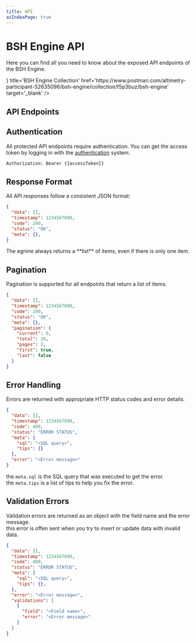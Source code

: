 ```yaml
---
title: API
asIndexPage: true
---
```


# BSH Engine API

Here you can find all you need to know about the exposed API endpoints of the BSH Engine.

<Cards>
    <Cards.Card
      icon={<PostmanIcon />}
      title='BSH Engine Collection'
      href='https://www.postman.com/altimetry-participant-52635096/bsh-engine/collection/f5p3buz/bsh-engine'
      target='_blank' />
</Cards>

## API Endpoints

<Cards>
    <Cards.Card title='Entities' href='/docs/bsh-engine/api/entities' />
    <Cards.Card title='Authentication' href='/docs/bsh-engine/api/authentication' />
    <Cards.Card title='User Management' href='/docs/bsh-engine/api/user-management' />
    <Cards.Card title='Image Management' href='/docs/bsh-engine/api/image-management' />
    <Cards.Card title='Email Management' href='/docs/bsh-engine/api/email-management' />
</Cards>

## Authentication

All protected API endpoints require authentication. You can get the access token by logging in with the [authentication](/docs/bsh-engine/api/authentication) system.

```bash
Authorization: Bearer {{accessToken}}
```


## Response Format

All API responses follow a consistent JSON format:

```json {2}
{
  "data": [],
  "timestamp": 1234567890,
  "code": 200,
  "status": "OK",
  "meta": {},
}
```

<Callout type='info'>
  The egnine always returns a **list** of items, even if there is only one item.
</Callout>

## Pagination

Pagination is supported for all endpoints that return a list of items.

```json {7-13}
{
  "data": [],
  "timestamp": 1234567890,
  "code": 200,
  "status": "OK",
  "meta": {},
  "pagination": {
    "current": 0,
    "total": 20,
    "pages": 2,
    "first": true,
    "last": false
  }
}
```

## Error Handling

Errors are returned with appropriate HTTP status codes and error details:

```json {7,8,10}
{
  "data": [],
  "timestamp": 1234567890,
  "code": 400,
  "status": "ERROR STATUS",
  "meta": {
    "sql": "<SQL query>",
    "tips": {}
  },
  "error": "<Error message>"
}
```

the `meta.sql` is the SQL query that was executed to get the error.<br/>
the `meta.tips` is a list of tips to help you fix the error.

## Validation Errors

Validation errors are returned as an object with the field name and the error message.<br/>
this error is offen sent when you try to insert or update data with invalid data.

```json {11-16}
{
  "data": [],
  "timestamp": 1234567890,
  "code": 400,
  "status": "ERROR STATUS",
  "meta": {
    "sql": "<SQL query>",
    "tips": {},
  },
  "error": "<Error message>",
  "validations": [
    {
      "field": "<Field name>",
      "error": "<Error message>"
    }
  ]
}
```
